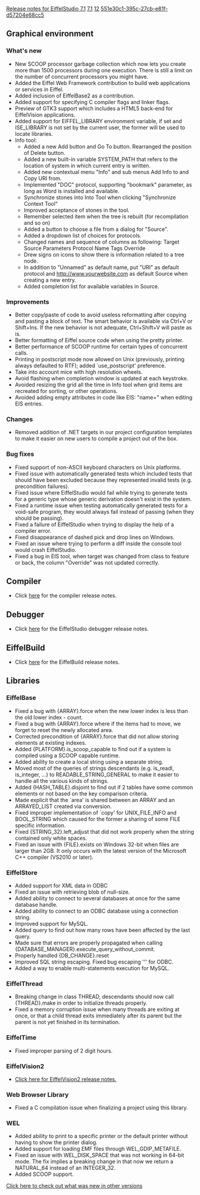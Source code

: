 [[Property:title|Release notes for EiffelStudio 7.1]]
[[Property:link_title|7.1]]
[[Property:weight|12]]
[[Property:uuid|551e30c1-395c-27cb-e81f-d57204e68cc5]]
==Graphical environment==

===What's new===
* New SCOOP processor garbage collection which now lets you create more than 1500 processors during one execution. There is still a limit on the number of concurrent processors you might have.
* Added the Eiffel Web Framework contribution to build web applications or services in Eiffel.
* Added inclusion of EiffelBase2 as a contribution.
* Added support for specifying C compiler flags and linker flags.
* Preview of GTK3 support which includes a HTML5 back-end for EiffelVision applications.
* Added support for EIFFEL_LIBRARY environment variable, if set and ISE_LIBRARY is not set by the current user, the former will be used to locate libraries.
* Info tool:
** Added a new Add button and Go To button. Rearranged the position of Delete button.
** Added a new built-in variable SYSTEM_PATH that refers to the location of system in which current entry is written.
** Added new contextual menu "Info" and sub menus Add Info to and Copy URI from.
** Implemented "DOC" protocol, supporting "bookmark" parameter, as long as Word is installed and available.
** Synchronize stones into Into Tool when clicking "Synchronize Context Tool"
** Improved acceptance of stones in the tool.
** Remember selected item when the tree is rebuilt (for recompilation and so on)
** Added a button to choose a file from a dialog for "Source".
** Added a dropdown list of choices for protocols.
** Changed names and sequence of columns as following: Target Source Parameters Protocol Name Tags Override
** Drew signs on icons to show there is information related to a tree node.
** In addition to "Unnamed" as default name, put "URI" as default protocol and http://www.yourwebsite.com as default Source when creating a new entry.
** Added completion list for available variables in Source.

===Improvements===
* Better copy/paste of code to avoid useless reformatting after copying and pasting a block of text. The smart behavior is available via Ctrl+V or Shift+Ins. If the new behavior is not adequate, Ctrl+Shift+V will paste as is.
* Better formatting of Eiffel source code when using the pretty printer.
* Better performance of SCOOP runtime for certain types of concurrent calls.
* Printing in postscript mode now allowed on Unix (previously, printing always defaulted to RTF); added `use_postscript' preference.
* Take into account mice with high resolution wheels.
* Avoid flashing when completion window is updated at each keystroke.
* Avoided resizing the grid all the time in Info tool when grid items are recreated for sorting, or other operations.
* Avoided adding empty attributes in code like EIS: "name=" when editing EIS entries.

===Changes===
* Removed addition of .NET targets in our project configuration templates to make it easier on new users to compile a project out of the box.

===Bug fixes===
* Fixed support of non-ASCII keyboard characters on Unix platforms.
* Fixed issue with automatically generated tests which included tests that should have been excluded because they represented invalid tests (e.g. precondition failures). 
* Fixed issue where EiffelStudio would fail while trying to generate tests for a generic type whose generic derivation doesn't exist in the system.
* Fixed a runtime issue when testing automatically generated tests for a void-safe program, they would always fail instead of passing (when they should be passing).
* Fixed a failure of EiffelStudio when trying to display the help of a compiler error.
* Fixed disappearance of dashed pick and drop lines on Windows.
* Fixed an issue where trying to perform a diff inside the console tool would crash EiffelStudio.
* Fixed a bug in EIS tool, when target was changed from class to feature or back, the column "Override" was not updated correctly.

==Compiler==
* Click [[Major changes between ISE Eiffel 7.0 and ISE Eiffel 7.1|here]] for the compiler release notes.

==Debugger==
* Click [[Release notes for EiffelStudio 7.1 related to the debugger|here]]  for the EiffelStudio debugger release notes.

==EiffelBuild==
* Click [[EiffelBuild Version History|here]]  for the EiffelBuild release notes.

==Libraries==

===EiffelBase===
* Fixed a bug with {ARRAY}.force when the new lower index is less than the old lower index - count.
* Fixed a bug with {ARRAY}.force where if the items had to move, we forget to reset the newly allocated area.
* Corrected precondition of {ARRAY}.force that did not allow storing elements at existing indexes.
* Added {PLATFORM}.is_scoop_capable to find out if a system is compiled using a SCOOP capable runtime.
* Added ability to create a local string using a separate string.
* Moved most of the queries of strings descendants (e.g. is_readl, is_integer, ...) to READABLE_STRING_GENERAL to make it easier to handle all the various kinds of strings.
* Added {HASH_TABLE}.disjoint to find out if 2 tables have some common elements or not based on the key comparison criteria.
* Made explicit that the `area' is shared between an ARRAY and an ARRAYED_LIST created via conversion.
* Fixed improper implementation of `copy' for UNIX_FILE_INFO and BOOL_STRING which caused for the former a sharing of some FILE specific information.
* Fixed {STRING_32}.left_adjust that did not work properly when the string contained only white spaces. 
* Fixed an issue with {FILE}.exists on Windows 32-bit when files are larger than 2GB. It only occurs with the latest version of the Microsoft C++ compiler (VS2010 or later).

===EiffelStore===
* Added support for XML data in ODBC
* Fixed an issue with retrieving blob of null-size.
* Added ability to connect to several databases at once for the same database handle.
* Added ability to connect to an ODBC database using a connection string.
* Improved support for MySQL.
* Added query to find out how many rows have been affected by the last query.
* Made sure that errors are properly propagated when calling {DATABASE_MANAGER}.execute_query_without_commit.
* Properly handled {DB_CHANGE}.reset
* Improved SQL string escaping. Fixed bug escaping ''' for ODBC.
* Added a way to enable multi-statements execution for MySQL.

===EiffelThread===
* Breaking change in class THREAD, descendants should now call {THREAD}.make in order to initialize threads properly.
* Fixed a memory corruption issue when many threads are exiting at once, or that a child thread exits immediately after its parent but the parent is not yet finished in its termination.

===EiffelTime===
* Fixed improper parsing of 2 digit hours.

===EiffelVision2===
* [[Revisions and Bug Fixes|Click here for EiffelVision2 release notes.]]

===Web Browser Library===
* Fixed a C compilation issue when finalizing a project using this library.

===WEL===
* Added ability to print to a specific printer or the default printer without having to show the printer dialog.
* Added support for loading EMF files through WEL_GDIP_METAFILE.
* Fixed an issue with WEL_DISK_SPACE that was not working in 64-bit mode. The fix implies a breaking change in that now we return a NATURAL_64 instead of an INTEGER_32.
* Added SCOOP support.



[[EiffelStudio release notes|Click here to check out what was new in other versions]]  

